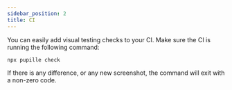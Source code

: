 ```yaml
---
sidebar_position: 2
title: CI
---
```

You can easily add visual testing checks to your CI. Make sure the CI is running
the following command:

```shell
npx pupille check
```

If there is any difference, or any new screenshot, the command will exit with a
non-zero code.
